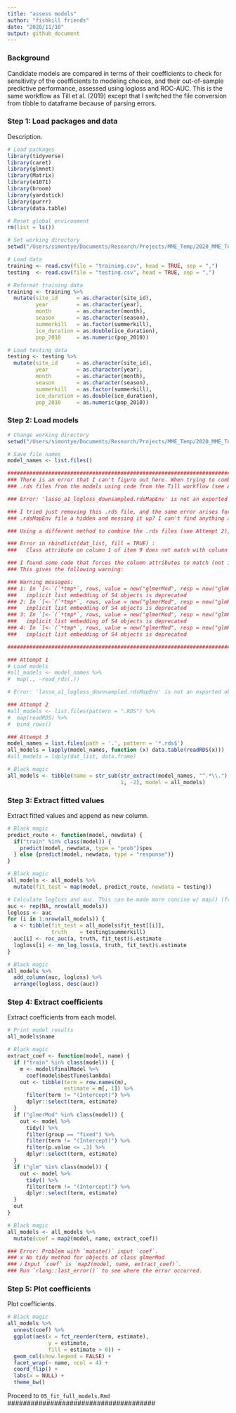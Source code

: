 ```yaml
---
title: "assess models"
author: "fishkill friends"
date: "2020/11/10"
output: github_document
---
```


### Background

Candidate models are compared in terms of their coefficients to check for sensitivity of the coefficients to modeling choices, and their out-of-sample predictive performance, assessed using logloss and ROC-AUC. This is the same workflow as Till et al. (2019) except that I switched the file conversion from tibble to dataframe because of parsing errors.

### Step 1: Load packages and data

Description.

```{r: Load packages and data}
# Load packages
library(tidyverse)
library(caret)
library(glmnet)
library(Matrix)
library(e1071)
library(broom)
library(yardstick)
library(purrr)
library(data.table)

# Reset global environment
rm(list = ls())

# Set working directory
setwd("/Users/simontye/Documents/Research/Projects/MME_Temp/2020_MME_Temp/data/models")

# Load data
training <- read.csv(file = "training.csv", head = TRUE, sep = ",")
testing  <- read.csv(file = "testing.csv", head = TRUE, sep = ",")

# Reformat training data
training <- training %>%
  mutate(site_id      = as.character(site_id),
         year         = as.character(year),
         month        = as.character(month),
         season       = as.character(season),
         summerkill   = as.factor(summerkill),
         ice_duration = as.double(ice_duration),
         pop_2010     = as.numeric(pop_2010))

# Load testing data
testing <- testing %>%
  mutate(site_id      = as.character(site_id),
         year         = as.character(year),
         month        = as.character(month),
         season       = as.character(season),
         summerkill   = as.factor(summerkill),
         ice_duration = as.double(ice_duration),
         pop_2010     = as.numeric(pop_2010))
```

### Step 2: Load models

```{r: Load models}
# Change working directory
setwd("/Users/simontye/Documents/Research/Projects/MME_Temp/2020_MME_Temp/data/models/assessment") 

# Save file names
model_names <- list.files()

##########################################################################################
### There is an error that I can't figure out here. When trying to combine all of the
### .rds files from the models using code from the Till workflow (see Attempt 1), it gives this message:

### Error: 'lasso_a1_logloss_downsampled.rdsMapEnv' is not an exported object from 'namespace:maps'

### I tried just removing this .rds file, and the same error arises for each file. Is the
### .rdsMapEnv file a hidden and messing it up? I can't find anything about this online

### Using a different method to combine the .rds files (see Attempt 2), I ran into this message:

### Error in rbindlist(dat_list, fill = TRUE) : 
###   Class attribute on column 1 of item 9 does not match with column 1 of item 1.

### I found some code that forces the column attributes to match (not ideal; see Attempt 3).
### This gives the following warning:

### Warning messages:
### 1: In `[<-`(`*tmp*`, rows, value = new("glmerMod", resp = new("glmResp",  :
###   implicit list embedding of S4 objects is deprecated
### 2: In `[<-`(`*tmp*`, rows, value = new("glmerMod", resp = new("glmResp",  :
###   implicit list embedding of S4 objects is deprecated
### 3: In `[<-`(`*tmp*`, rows, value = new("glmerMod", resp = new("glmResp",  :
###   implicit list embedding of S4 objects is deprecated
### 4: In `[<-`(`*tmp*`, rows, value = new("glmerMod", resp = new("glmResp",  :
###   implicit list embedding of S4 objects is deprecated

##########################################################################################

### Attempt 1
# Load models
#all_models <- model_names %>%
#  map(., ~read_rds(.))

# Error: 'lasso_a1_logloss_downsampled.rdsMapEnv' is not an exported object from 'namespace:maps'

### Attempt 2
#all_models <- list.files(pattern = ".RDS") %>%
#  map(readRDS) %>% 
#  bind_rows()

### Attempt 3
model_names = list.files(path = '.', pattern = '*.rds$')
all_models = lapply(model_names, function (x) data.table(readRDS(x)))
#all_models = ldply(dat_list, data.frame)

# Black magic
all_models <- tibble(name = str_sub(str_extract(model_names, "^.*\\."),
                                    1, -2), model = all_models)
```

### Step 3: Extract fitted values

Extract fitted values and append as new column.

```{r: Extract fitted values}
# Black magic
predict_route <- function(model, newdata) {
  if("train" %in% class(model)) {
    predict(model, newdata, type = "prob")$pos
  } else {predict(model, newdata, type = "response")}
}

# Black magic
all_models <- all_models %>%
  mutate(fit_test = map(model, predict_route, newdata = testing))

# Calculate logloss and auc. This can be made more concise w/ map() (from Till)
auc <- rep(NA, nrow(all_models))
logloss <- auc
for (i in 1:nrow(all_models)) {
  a <- tibble(fit_test = all_models$fit_test[[i]],
              truth    = testing$summerkill)
  auc[i] <- roc_auc(a, truth, fit_test)$.estimate
  logloss[i] <- mn_log_loss(a, truth, fit_test)$.estimate
}

# Black magic
all_models %>%
  add_column(auc, logloss) %>%
  arrange(logloss, desc(auc))
```

### Step 4: Extract coefficients

Extract coefficients from each model.

```{r: Extract coefficients}
# Print model results
all_models$name

# Black magic
extract_coef <- function(model, name) {
  if ("train" %in% class(model)) {
    m <- model$finalModel %>%
      coef(model$bestTune$lambda)
    out <- tibble(term = row.names(m),
                  estimate = m[, 1]) %>%
      filter(term != "(Intercept)") %>%
      dplyr::select(term, estimate)
  }
  if ("glmerMod" %in% class(model)) {
    out <- model %>%
      tidy() %>%
      filter(group == "fixed") %>%
      filter(term != "(Intercept)") %>%
      filter(p.value <= .3) %>%
      dplyr::select(term, estimate)
  }
  if ("glm" %in% class(model)) {
    out <- model %>%
      tidy() %>%
      filter(term != "(Intercept)") %>%
      dplyr::select(term, estimate)
  }
  out
}

# Black magic
all_models <- all_models %>%
  mutate(coef = map2(model, name, extract_coef))

### Error: Problem with `mutate()` input `coef`.
### x No tidy method for objects of class glmerMod
### ℹ Input `coef` is `map2(model, name, extract_coef)`.
### Run `rlang::last_error()` to see where the error occurred.
```

### Step 5: Plot coefficients

Plot coefficients.

```{r: Plot coefficients}
# Black magic
all_models %>%
  unnest(coef) %>%
  ggplot(aes(x = fct_reorder(term, estimate), 
             y = estimate, 
             fill = estimate > 0)) +
  geom_col(show.legend = FALSE) +
  facet_wrap(~ name, ncol = 4) +
  coord_flip() +
  labs(x = NULL) +
  theme_bw()
```

######################################
Proceed to `05_fit_full_models.Rmd`
######################################
